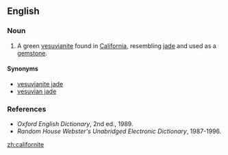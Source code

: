 ==English==
{{wikipedia}}

===Noun===
{{en-noun|-}}

# {{mineralogy}} A green [[vesuvianite]] found in [[California]], resembling [[jade]] and used as a [[gemstone]].

====Synonyms====
*[[vesuvianite jade]]
*[[vesuvian jade]]

===References===
*''Oxford English Dictionary'', 2nd ed., 1989.
*''Random House Webster's Unabridged Electronic Dictionary'', 1987-1996.

[[zh:californite]]